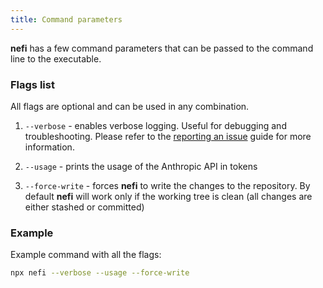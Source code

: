 ```yaml
---
title: Command parameters
---
```



**nefi** has a few command parameters that can be passed to the command line to the executable.

### Flags list

<Callout type="info">
All flags are optional and can be used in any combination.
</Callout>

1. `--verbose` - enables verbose logging. Useful for debugging and troubleshooting.
   Please refer to the [reporting an issue](/docs/usage/reporting-an-issue) guide for more information.

2. `--usage` - prints the usage of the Anthropic API in tokens

3. `--force-write` - forces **nefi** to write the changes to the repository. 
                     By default **nefi** will work only if the working tree is clean (all changes are either stashed or committed)

### Example

Example command with all the flags:

```bash
npx nefi --verbose --usage --force-write
```
